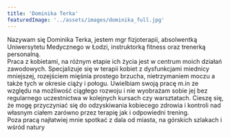 ```yaml
---
title: 'Dominika Terka'
featuredImage: '../assets/images/dominika_full.jpg'
---
```


Nazywam się Dominika Terka, jestem mgr fizjoterapii, absolwentką Uniwersytetu Medycznego w Łodzi, instruktorką fitness oraz trenerką personalną. <br />
Praca z kobietami, na różnym etapie ich życia jest w centrum moich działań zawodowych. Specjalizuje się w terapii kobiet z dysfunkcjami miednicy mniejszej,
rozejściem mięśnia prostego brzucha, nietrzymaniem moczu a także tych w okresie ciąży i połogu.
Uwielbiam swoją pracę m.in ze względu na możliwość ciągłego rozwoju i nie wyobrażam sobie jej bez regularnego
uczestnictwa w kolejnych kursach czy warsztatach. Cieszę się, że mogę przyczyniać się do odzyskiwania kobiecego
zdrowia i kontroli nad własnym ciałem zarówno przez terapię jak i odpowiedni trening. <br />
Poza pracą najłatwiej mnie spotkać z dala od miasta, na górskich szlakach i wśród natury
